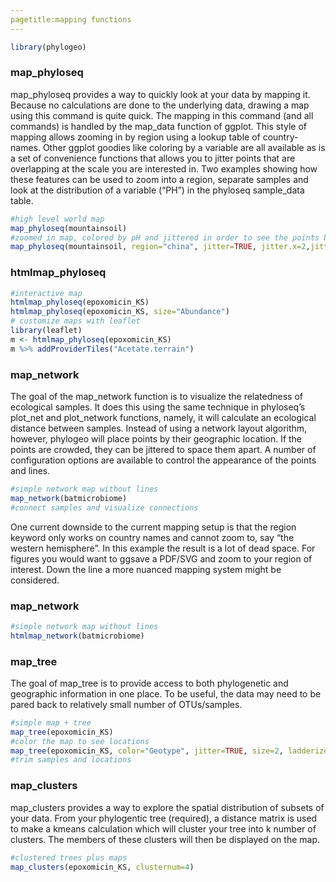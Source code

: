 ```yaml
---
pagetitle:mapping functions
---
```


```r
library(phylogeo)
```

### map_phyloseq

map_phyloseq provides a way to quickly look at your data by mapping it. Because no calculations are done to the underlying data, drawing a map using this command is quite quick. The mapping in this command (and all commands) is handled by the map_data function of ggplot. This style of mapping allows zooming in by region using a lookup table of country-names. Other ggplot goodies like coloring by a variable are all available as is a set of convenience functions that allows you to jitter points that are overlapping at the scale you are interested in. Two examples showing how these features can be used to zoom into a region, separate samples and look at the distribution of a variable ("PH") in the phyloseq sample_data table.

```r
#high level world map
map_phyloseq(mountainsoil)
#zoomed in map, colored by pH and jittered in order to see the points better
map_phyloseq(mountainsoil, region="china", jitter=TRUE, jitter.x=2,jitter.y=2, color="PH")
```

### htmlmap_phyloseq
```r
#interactive map
htmlmap_phyloseq(epoxomicin_KS)
htmlmap_phyloseq(epoxomicin_KS, size="Abundance")
# customize maps with leaflet
library(leaflet)
m <- htmlmap_phyloseq(epoxomicin_KS)
m %>% addProviderTiles("Acetate.terrain")
```

### map_network

The goal of the map_network function is to visualize the relatedness of ecological samples. It does this using the same technique in phyloseq's plot_net and plot_network functions, namely, it will calculate an ecological distance between samples. Instead of using a network layout algorithm, however, phylogeo will place points by their geographic location. If the points are crowded, they can be jittered to space them apart. A number of configuration options are available to control the appearance of the points and lines.

```r
#simple network map without lines 
map_network(batmicrobiome)
#connect samples and visualize connections
```

One current downside to the current mapping setup is that the region keyword only works on country names and cannot zoom to, say "the western hemisphere". In this example the result is a lot of dead space. For figures you would want to ggsave a PDF/SVG and zoom to your region of interest. Down the line a more nuanced mapping system might be considered.

### map_network
```r
#simple network map without lines 
htmlmap_network(batmicrobiome)
```

### map_tree
The goal of map_tree is to provide access to both phylogenetic and geographic information in one place. To be useful, the data may need to be pared back to relatively small number of OTUs/samples.

```r
#simple map + tree
map_tree(epoxomicin_KS)
#color the map to see locations
map_tree(epoxomicin_KS, color="Geotype", jitter=TRUE, size=2, ladderize=TRUE)
#trim samples and locations

```

### map_clusters
map_clusters provides a way to explore the spatial distribution of subsets of your data. From your phylogentic tree (required), a distance matrix is used to make a kmeans calculation which will cluster your tree into k number of clusters. The members of these clusters will then be displayed on the map.

```r
#clustered trees plus maps
map_clusters(epoxomicin_KS, clusternum=4)
```

